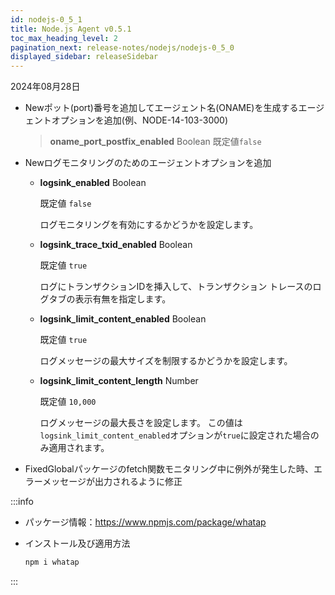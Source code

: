 ```yaml
---
id: nodejs-0_5_1
title: Node.js Agent v0.5.1
toc_max_heading_level: 2
pagination_next: release-notes/nodejs/nodejs-0_5_0
displayed_sidebar: releaseSidebar
---
```


2024年08月28日

- <Status priority='1'>New</Status>ポット(port)番号を追加してエージェント名(ONAME)を生成するエージェントオプションを追加(例、NODE-14-103-3000)

  > **oname_port_postfix_enabled** <span class='type'>Boolean</span> 既定値`false`

- <Status priority='1'>New</Status>ログモニタリングのためのエージェントオプションを追加

  - **logsink_enabled** <span class='type'>Boolean</span>

    既定値 `false`

    ログモニタリングを有効にするかどうかを設定します。

  - **logsink_trace_txid_enabled** <span class='type'>Boolean</span>

    既定値 `true`

    ログにトランザクションIDを挿入して、トランザクション トレースのログタブの表示有無を指定します。

  - **logsink_limit_content_enabled** <span class='type'>Boolean</span>

    既定値 `true`

    ログメッセージの最大サイズを制限するかどうかを設定します。

  - **logsink_limit_content_length** <span class='type'>Number</span>

    既定値 `10,000`

    ログメッセージの最大長さを設定します。 この値は`logsink_limit_content_enabled`オプションが`true`に設定された場合のみ適用されます。

- <Status priority='0'>Fixed</Status>Globalパッケージのfetch関数モニタリング中に例外が発生した時、エラーメッセージが出力されるように修正

:::info

- パッケージ情報：https://www.npmjs.com/package/whatap

- インストール及び適用方法

  ```bash
  npm i whatap
  ```

:::
